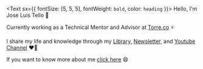 <Text sx={{ fontSize: [5, 5, 5], fontWeight: `bold`, color: `heading` }}>
Hello, I'm Jose Luis Tello 👋
</Text>

Currently working as a Technical Mentor and Advisor at [Torre.co](https://torre.co/) ⚡ 

I share my life and knowledge through my [Library,](/blog) [Newsletter,](https://simplificandola.substack.com/) and [Youtube Channel](https://www.youtube.com/watch?v=1LeqJTBrYfc) ❤️‍🔥

If you want to know more about me [click here](/about) 😄  